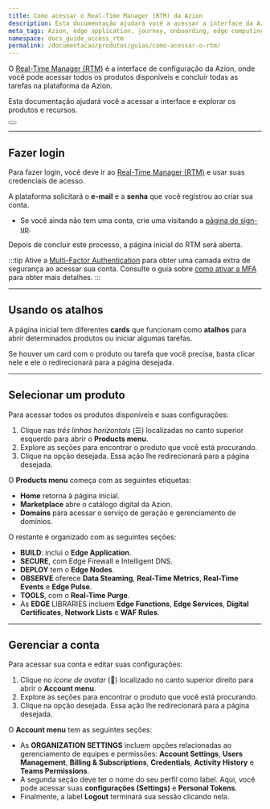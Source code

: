 ```yaml
---
title: Como acessar o Real-Time Manager (RTM) da Azion
description: Esta documentação ajudará você a acessar a interface da Azion e explorar os produtos e recursos.
meta_tags: Azion, edge application, journey, onboarding, edge computing
namespace: docs_guide_access_rtm
permalink: /documentacao/produtos/guias/como-acessar-o-rtm/
---
```


O [Real-Time Manager (RTM)](https://manager.azion.com/) é a interface de configuração da Azion, onde você pode acessar todos os produtos disponíveis e concluir todas as tarefas na plataforma da Azion.

Esta documentação ajudará você a acessar a interface e explorar os produtos e recursos.


<Button href="/pt-br/documentacao/produtos/guias/conhecendo-o-rtm/" text="saiba mais sobre o rtm" variant="secondary"> 

</Button>

---

## Fazer login

Para fazer login, você deve ir ao [Real-Time Manager (RTM)](https://manager.azion.com/) e usar suas credenciais de acesso.

A plataforma solicitará o **e-mail** e a **senha** que você registrou ao criar sua conta.
- Se você ainda não tem uma conta, crie uma visitando a [página de sign-up](https://manager.azion.com/signup/).

Depois de concluir este processo, a página inicial do RTM será aberta.

:::tip
Ative a [Multi-Factor Authentication](/en/documentation/products/accounts/multi-factor-authentication/) para obter uma camada extra de segurança ao acessar sua conta. Consulte o guia sobre [como ativar a MFA](/pt-br/documentacao/produtos/guias/multi-factor-authentication/) para obter mais detalhes.
:::

---

## Usando os atalhos

A página inicial tem diferentes **cards** que funcionam como **atalhos** para abrir determinados produtos ou iniciar algumas tarefas.

Se houver um card com o produto ou tarefa que você precisa, basta clicar nele e ele o redirecionará para a página desejada.

---

## Selecionar um produto

Para acessar todos os produtos disponíveis e suas configurações:

1. Clique nas *três linhas horizontais* (☰) localizadas no canto superior esquerdo para abrir o **Products menu**.
2. Explore as seções para encontrar o produto que você está procurando.
3. Clique na opção desejada. Essa ação lhe redirecionará para a página desejada.

O **Products menu** começa com as seguintes etiquetas:

- **Home** retorna à página inicial.
- **Marketplace** abre o catálogo digital da Azion.
- **Domains** para acessar o serviço de geração e gerenciamento de domínios.

O restante é organizado com as seguintes seções:

- **BUILD**: inclui o **Edge Application**.
- **SECURE**, com Edge Firewall e Intelligent DNS.
- **DEPLOY** tem o **Edge Nodes**.
- **OBSERVE** oferece **Data Steaming**, **Real-Time Metrics**, **Real-Time Events** e **Edge Pulse**.
- **TOOLS**, com o **Real-Time Purge**.
- As **EDGE** LIBRARIES incluem **Edge Functions**, **Edge Services**, **Digital Certificates**, **Network Lists** e **WAF Rules**.

---

## Gerenciar a conta

Para acessar sua conta e editar suas configurações:

1. Clique no *ícone de avatar* (👤) localizado no canto superior direito para abrir o **Account menu**.
2. Explore as seções para encontrar o produto que você está procurando.
3. Clique na opção desejada. Essa ação lhe redirecionará para a página desejada.

O **Account menu** tem as seguintes seções:

- As **ORGANIZATION SETTINGS** incluem opções relacionadas ao gerenciamento de equipes e permissões: **Account Settings**, **Users Management**, **Billing & Subscriptions**, **Credentials**, **Activity History** e **Teams Permissions**.
- A segunda seção deve ter o nome do seu perfil como label. Aqui, você pode acessar suas **configurações (Settings)** e **Personal Tokens**.
- Finalmente, a label **Logout** terminará sua sessão clicando nela.
